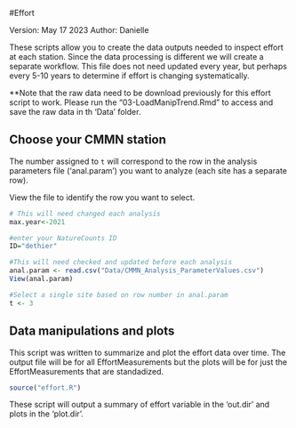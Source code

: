 #Effort

Version: May 17 2023
Author: Danielle

These scripts allow you to create the data outputs needed to inspect effort at each station. Since the data processing is different we will create a separate workflow. This file does not need updated every year, but perhaps every 5-10 years to determine if effort is changing systematically. 

**Note that the raw data need to be download previously for this effort script to work. Please run the "03-LoadManipTrend.Rmd" to access and save the raw data in th 'Data' folder. 

## Choose your CMMN station 

The number assigned to `t` will correspond to the row in the analysis parameters file ('anal.param') you want to analyze (each site has a separate row).

View the file to identify the row you want to select. 
```r

# This will need changed each analysis
max.year<-2021 

#enter your NatureCounts ID
ID="dethier" 

#This will need checked and updated before each analysis
anal.param <- read.csv("Data/CMMN_Analysis_ParameterValues.csv") 
View(anal.param)

```


```r

#Select a single site based on row number in anal.param
t <- 3

```

## Data manipulations and plots 

This script was written to summarize and plot the effort data over time. The output file will be for all EffortMeasurements but the plots will be for just the EffortMeasurements that are standadized. 

```r
  
source("effort.R")

```

These script will output a summary of effort variable in the 'out.dir' and plots in the 'plot.dir'. 
